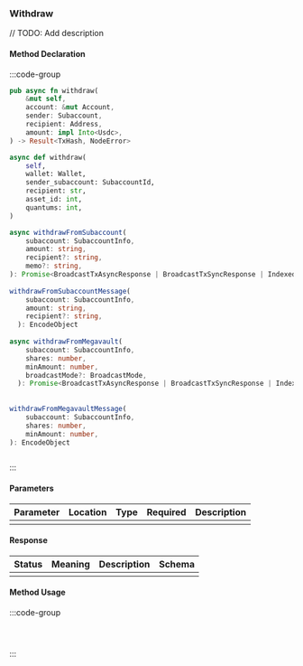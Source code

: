 ### Withdraw

// TODO: Add description

#### Method Declaration

:::code-group

```rust [Rust]
pub async fn withdraw(
    &mut self,
    account: &mut Account,
    sender: Subaccount,
    recipient: Address,
    amount: impl Into<Usdc>,
) -> Result<TxHash, NodeError>
```

```python [Python]
async def withdraw(
    self,
    wallet: Wallet,
    sender_subaccount: SubaccountId,
    recipient: str,
    asset_id: int,
    quantums: int,
)
```

```typescript [TypeScript]
async withdrawFromSubaccount(
    subaccount: SubaccountInfo,
    amount: string,
    recipient?: string,
    memo?: string,
): Promise<BroadcastTxAsyncResponse | BroadcastTxSyncResponse | IndexedTx>
 
withdrawFromSubaccountMessage(
    subaccount: SubaccountInfo,
    amount: string,
    recipient?: string,
  ): EncodeObject
 
async withdrawFromMegavault(
    subaccount: SubaccountInfo,
    shares: number,
    minAmount: number,
    broadcastMode?: BroadcastMode,
  ): Promise<BroadcastTxAsyncResponse | BroadcastTxSyncResponse | IndexedTx>
 
 
withdrawFromMegavaultMessage(
    subaccount: SubaccountInfo,
    shares: number,
    minAmount: number,
): EncodeObject
```

```url [API]
```

:::

#### Parameters

| Parameter | Location | Type  | Required | Description |
| --------- | -------- | ----- | -------- | ----------- |
|           |          |       |          |             |

#### Response

| Status | Meaning | Description | Schema |
| ------ | ------- | ----------- | ------ |
|        |         |             |        |

#### Method Usage

:::code-group

```rust [Rust]
```

```python [Python]

```

```typescript [TypeScript]

```

:::
